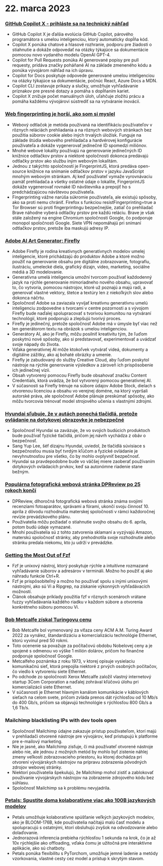 

<CallToAction />

<Steps>

# 22. marca 2023

### [GitHub Copilot X - prihláste sa na technický náhľad](https://github.blog/2023-03-22-github-copilot-x-the-ai-powered-developer-experience/?ref=hackernewsgpt.com)

- GitHub Copilot X je ďalšia evolúcia GitHub Copilot, párového programátora s umelou inteligenciou, ktorý automaticky dopĺňa kód.
- Copilot X ponúka chatové a hlasové rozhranie, podporu pre žiadosti o stiahnutie a dokáže odpovedať na otázky týkajúce sa dokumentácie pomocou novo vydaného modelu OpenAI GPT-4.
- Copilot for Pull Requests ponúka AI generované popisy pre pull requesty, pridáva značky poháňané AI na základe zmeneného kódu a ponúka vývojárom náhľad na ich úpravu.
- Copilot for Docs poskytuje odpovede generované umelou inteligenciou na otázky týkajúce sa dokumentácie, počnúc React, Azure Docs a MDN.
- Copilot CLI zostavuje príkazy a slučky, umožňuje vyhľadávanie príznakov pre presné dotazy a pomáha s dopĺňaním kariet.
- Copilot X znižuje počet manuálnych úloh, uľahčuje zložitú prácu a pomáha každému vývojárovi sústrediť sa na vytváranie inovácií.

### [Web fingerprinting je horší, ako som si myslel](https://www.bitestring.com/posts/2023-03-19-web-fingerprinting-is-worse-than-I-thought.html?ref=hackernewsgpt.com)

- Webový odtlačok je metóda používaná na identifikáciu používateľov v rôznych reláciách prehliadania a na rôznych webových stránkach bez použitia súborov cookie alebo iných trvalých úložísk. Funguje na základe štúdia webového prehliadača a hardvérovej konfigurácie používateľa a dokáže vygenerovať jedinečné ID spomedzi miliónov.
- Mnohé webové lokality používajú na generovanie jedinečných ID knižnice odtlačkov prstov a niektoré spoločnosti dokonca predávajú odtlačky prstov ako službu iným webovým lokalitám.
- Jednou z takýchto spoločností je FingerprintJS, ktorá predáva open-source knižnice na snímanie odtlačkov prstov v jazyku JavaScript mnohým webovým stránkam. Aj keď používateľ vymaže vyrovnávaciu pamäť prehliadača a všetky ostatné údaje o lokalite, FingerprintJS dokáže vygenerovať rovnaké ID návštevníka a prepojiť ho s predchádzajúcou návštevou používateľa.
- Fingerprinting vážne narúša súkromie používateľa, ale existujú spôsoby, ako sa proti nemu chrániť. Firefox s funkciou resistFingerprinting=true a Tor Browser sú proti fingerprintingu bezpečnejšie, zatiaľ čo prehliadač Brave náhodne vyberá odtlačky prstov pre každú reláciu. Brave je však stále založený na engine Chromium spoločnosti Google, čo podporuje monopol spoločnosti Google. Siete VPN nepomáhajú pri snímaní odtlačkov prstov, pretože iba maskujú adresy IP.

### [Adobe AI Art Generator: Firefly](https://www.adobe.com/sensei/generative-ai/firefly.html?ref=hackernewsgpt.com)

- Adobe Firefly je rodina kreatívnych generatívnych modelov umelej inteligencie, ktoré prichádzajú do produktov Adobe a ktoré možno použiť na generovanie obsahu pre digitálne zobrazovanie, fotografiu, ilustráciu, umelecké diela, grafický dizajn, video, marketing, sociálne médiá a 3D modelovanie.
- Generatívna umelá inteligencia umožní tvorcom používať každodenný jazyk na rýchle generovanie mimoriadneho nového obsahu, upravovať to, čo vytvoria, pomocou nástrojov, ktoré už poznajú a majú radi, a generovať vlastné vektory, štetce a textúry len z niekoľkých slov alebo dokonca náčrtu.
- Spoločnosť Adobe sa zaviazala vyvíjať kreatívnu generatívnu umelú inteligenciu zodpovedne s tvorcami v centre pozornosti a s vývojom Firefly bude naďalej spolupracovať s tvorivou komunitou na vytváraní technológií, ktoré podporujú a zlepšujú tvorivý proces.
- Firefly je jedinečný, pretože spoločnosť Adobe má v úmysle byť viac než len generátorom textu na obrázok s umelou inteligenciou.
- Generátory AI, ako je Firefly, môžu posilniť kreativitu tým, že ľuďom poskytnú nové spôsoby, ako si predstavovať, experimentovať a uvádzať svoje nápady do života.
- Vďaka generatívnej AI môže ktokoľvek vytvárať videá, dokumenty a digitálne zážitky, ako aj bohaté obrázky a umenie.
- Firefly je zabudovaný do služby Creative Cloud, aby ľuďom poskytol nástroje na rýchle generovanie výsledkov a zároveň ich prispôsobenie ich jedinečnej vízii.
- Obsah vytvorený pomocou Firefly bude obsahovať značku Content Credentials, ktorá uvádza, že bol vytvorený pomocou generatívnej AI.
- V súčasnosti sa Firefly trénuje na súbore údajov Adobe Stock, dielach s otvorenou licenciou a obsahu vo verejnej doméne, na ktorý vypršali autorské práva, ale spoločnosť Adobe plánuje preskúmať spôsoby, ako môžu tvorcovia trénovať model strojového učenia s vlastnými zdrojmi.

### [Hyundai sľubuje, že v autách ponechá tlačidlá, pretože ovládanie na dotykovej obrazovke je nebezpečné](https://www.thedrive.com/news/hyundai-promises-to-keep-buttons-in-cars-because-touchscreen-controls-are-dangerous?ref=hackernewsgpt.com)

- Spoločnosť Hyundai sa zaväzuje, že vo svojich budúcich produktoch bude používať fyzické tlačidlá, pričom jej návrh vychádza z obáv o bezpečnosť.
- Sang Yup Lee, šéf dizajnu Hyundai, uviedol, že tlačidlá súvisiace s bezpečnosťou musia byť tvrdým kľúčom a fyzické ovládanie je nevyhnutnosťou pre všetko, čo by mohlo ovplyvniť bezpečnosť.
- Hyundai sa pravdepodobne bude vo väčšej miere zaoberať používaním dotykových ovládacích prvkov, keď sa autonómne riadenie stane bežným.

### [Populárna fotografická webová stránka DPReview po 25 rokoch končí](https://www.dpreview.com/news/5901145460/dpreview-com-to-close?ref=hackernewsgpt.com)

- DPReview, dlhoročná fotografická webová stránka známa svojimi recenziami fotoaparátov, správami a fórami, ukončí svoju činnosť 10. apríla z dôvodu rozhodnutia materskej spoločnosti v rámci každoročnej revízie prevádzkového plánu.
- Používatelia môžu požiadať o stiahnutie svojho obsahu do 6. apríla, potom budú údaje vymazané.
- Mnohí používatelia sú z tohto zatvorenia sklamaní a vyzývajú Amazon, materskú spoločnosť stránky, aby prehodnotila svoje rozhodnutie alebo stránku predala niekomu, kto ju udrží v prevádzke.

### [Getting the Most Out of Fzf](https://andrew-quinn.me/fzf/?ref=hackernewsgpt.com)

- Fzf je unixový nástroj, ktorý poskytuje rýchle a intuitívne rozmazané vyhľadávanie súborov a adresárov v termináli. Možno ho použiť aj ako náhradu funkcie Ctrl+R.
- Fzf je prispôsobiteľný a možno ho používať spolu s inými unixovými nástrojmi, ako sú Vi a Ripgrep, na získanie výkonných vyhľadávacích možností.
- Článok obsahuje príklady použitia fzf v rôznych scenároch vrátane fuzzy vyhľadávania každého riadku v každom súbore a otvorenia konkrétneho súboru pomocou Vi.

### [Bob Metcalfe získal Turingovu cenu](https://amturing.acm.org/?2023=&ref=hackernewsgpt.com)

- Bob Metcalfe bol vymenovaný za víťaza ceny ACM A.M. Turing Award 2022 za vynález, štandardizáciu a komercializáciu technológie Ethernet, ktorú vyvinul pred 50 rokmi.
- Toto ocenenie sa považuje za počítačovú obdobu Nobelovej ceny a je spojené s odmenou vo výške 1 milión dolárov, pričom ho finančne podporuje spoločnosť Google.
- Metcalfeho poznámka z roku 1973, v ktorej opisuje vysielaciu komunikačnú sieť, ktorá prepojila niektoré z prvých osobných počítačov, čo viedlo k vytvoreniu siete Ethernet.
- Po odchode zo spoločnosti Xerox Metcalfe založil vlastný internetový startup 3Com Corporation a naďalej zohrával kľúčovú úlohu pri komercializácii siete Ethernet.
- V súčasnosti je Ethernet hlavným kanálom komunikácie v káblových sieťach na celom svete, pričom zvláda prenos dát rýchlosťou od 10 Mb/s do 400 Gb/s, pričom sa objavujú technológie s rýchlosťou 800 Gb/s a 1,6 Tb/s.

### Mailchimp blacklisting IPs with dev tools open

- Spoločnosť Mailchimp údajne zakazuje prístup používateľom, ktorí majú v prehliadači otvorené nástroje pre vývojárov, keď pristupujú k platforme pre e-mailový marketing.
- Nie je jasné, ako Mailchimp zisťuje, či má používateľ otvorené nástroje alebo nie, ale jednou z možných metód by mohlo byť zistenie náhlej zmeny veľkosti zobrazovacieho priestoru, ku ktorej dochádza pri otvorení vývojárskych nástrojov na prípravu zobrazenia pôvodných zdrojov webovej stránky.
- Niektorí používatelia špekulujú, že Mailchimp mohol zistiť a zablokovať používanie vývojárskych nástrojov na zobrazenie zdrojového kódu bez súhlasu.
- Spoločnosť Mailchimp sa k problému nevyjadrila.

### [Petals: Spustite doma kolaboratívne viac ako 100B jazykových modelov](https://petals.ml/?ref=hackernewsgpt.com)

- Petals umožňuje kolaboratívne spúšťanie veľkých jazykových modelov, ako je BLOOM-176B, kde používatelia načítajú malú časť modelu a spolupracujú s ostatnými, ktorí obsluhujú zvyšok na odvodzovanie alebo dolaďovanie.
- Jednorazová inferencia prebieha rýchlosťou 1 sekunda na krok, čo je až 10x rýchlejšie ako offloading, vďaka čomu je užitočná pre interaktívne aplikácie, ako sú chatboty.
- Petals ponúka flexibilitu s PyTorchom, umožňuje jemné ladenie a metódy vzorkovania, vlastné cesty cez model a prístup k skrytým stavom.

</Steps>

